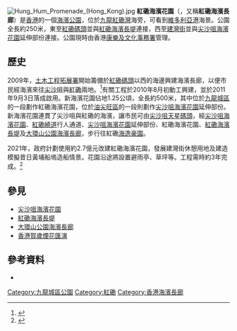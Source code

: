 {{NoteTA
|G1=Unit
}}
{{not|紅磡海濱長堤}}
{{Infobox park
| name = 紅磡海濱花園<br/>Hung Hom Promenade
| image = Hung Hum Promenade 201705.jpg
| image_caption = 尖沙咀海濱花園海旁（2017年）
| type = 
| location = {{HKG}}[[九龍|九龍]][[紅磡灣|紅磡灣]]海旁
| coordinates = 
| area = 
| opened = 2011年9月3日
| operator = [[康樂及文化事務署|康樂及文化事務署]]
| visitation_num = 
| open = 每日24小時
}}
[[File:Hung_Hum_Promenade_(Hong_Kong).jpg|thumb]]
'''紅磡海濱花園'''（{{lang-en|'''Hung Hom Promenade'''}}，又稱'''紅磡海濱長廊'''）是[[香港|香港]]的一個[[海濱公園|海濱公園]]，位於[[九龍|九龍]][[紅磡灣|紅磡灣]]海旁，可看到[[維多利亞港|維多利亞港]]海景。公園全長約250米，東至[[紅磡碼頭|紅磡碼頭]]並與[[紅磡海濱長堤|紅磡海濱長堤]]連接，西至[[建灣街|建灣街]]並與[[尖沙咀海濱花園|尖沙咀海濱花園]]延伸部份連接。公園現時由香港[[康樂及文化事務署|康樂及文化事務署]]管理。

==歷史==
2009年，[[土木工程拓展署|土木工程拓展署]]開始籌備於[[紅磡碼頭|紅磡碼頭]]以西的海邊興建海濱長廊，以便市民經海濱來往[[尖沙咀|尖沙咀]]與[[紅磡|紅磡]]兩地。<ref>{{Cite web|title=紅磡海濱花園及尖沙咀海濱花園（延伸部分）開幕（附圖）|url=https://www.info.gov.hk/gia/general/201109/03/P201109030178.htm|access-date=2022-03-21|work=www.info.gov.hk}}</ref>有關工程於2010年8月初動工興建，並於2011年9月3日落成啟用。新海濱花園佔地1.25公頃，全長約500米，其中位於[[九龍城區|九龍城區]]的一段劃作紅磡海濱花園，位於[[油尖旺區|油尖旺區]]的一段則劃作[[尖沙咀海濱花園|尖沙咀海濱花園]]延伸部份。新海濱花園連貫了尖沙咀與紅磡的海濱，讓市民可由[[尖沙咀天星碼頭|尖沙咀天星碼頭]]，經[[尖沙咀海濱花園|尖沙咀海濱花園]]、[[紅磡繞道|紅磡繞道]]行人通道、[[尖沙咀海濱花園|尖沙咀海濱花園]]延伸部份、紅磡海濱花園、[[紅磡海濱長堤|紅磡海濱長堤]]及[[大環山公園海濱長廊|大環山公園海濱長廊]]，步行往紅磡[[海逸豪園|海逸豪園]]。

2021年，政府計劃使用約2.7億元改建紅磡海濱花園，發展建灣街休憩用地及建造模擬昔日黃埔船塢造船情景。花園沿途將設置避雨亭、草坪等。工程需時約3年完成。<ref>{{Cite web|title=政府擬斥資逾2.6億改善紅磡海濱休憩地 建仿黃埔船塢觀景台|url=https://www.hk01.com/社會新聞/597354/政府擬斥資逾2-6億改善紅磡海濱休憩地-建仿黃埔船塢觀景台|access-date=2022-03-21|date=2021-03-10|last=張嘉敏|work=香港01|language=zh-HK}}</ref>

==參見==
*[[尖沙咀海濱花園|尖沙咀海濱花園]]
*[[紅磡海濱長堤|紅磡海濱長堤]]
*[[大環山公園海濱長廊|大環山公園海濱長廊]]
*[[香港賀歲煙花匯演|香港賀歲煙花匯演]]

==參考資料==
*
<references />

{{香港海濱花園}}

[[Category:九龍城區公園|Category:九龍城區公園]]
[[Category:紅磡|Category:紅磡]]
[[Category:香港海濱長廊|Category:香港海濱長廊]]
